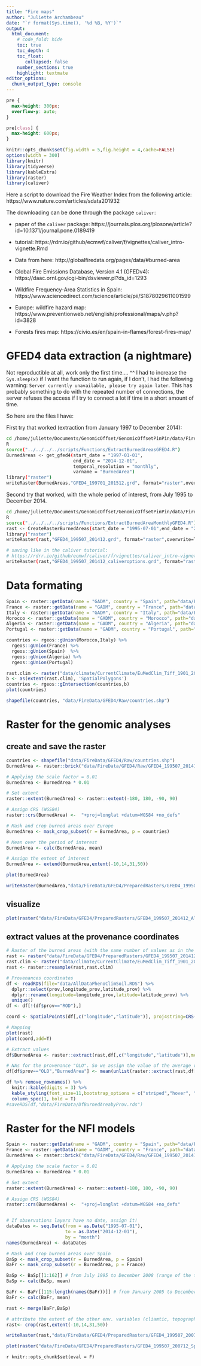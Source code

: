 ```yaml
---
title: "Fire maps"
author: "Juliette Archambeau"
date: "`r format(Sys.time(), '%d %B, %Y')`"
output: 
  html_document:
    # code_fold: hide
    toc: true
    toc_depth: 4
    toc_float:
       collapsed: false
    number_sections: true
    highlight: textmate
editor_options: 
  chunk_output_type: console
---
```


<style>
pre {
  overflow-x: auto;
}
pre code {
  word-wrap: normal;
  white-space: pre;
}
</style>

<style type="text/css">
div.main-container {
  max-width: 2000px;
  margin-left: auto;
  margin-right: auto;
}
</style>


```css
pre {
  max-height: 300px;
  overflow-y: auto;
}

pre[class] {
  max-height: 600px;
}
```


```r
knitr::opts_chunk$set(fig.width = 5,fig.height = 4,cache=FALSE)
options(width = 300)
library(knitr)
library(tidyverse)
library(kableExtra)
library(raster)
library(caliver)
```

Here a script to download the Fire Weather Index from the following article: https://www.nature.com/articles/sdata201932

The downloading can be done through the package `caliver`:
  
   - paper of the `caliver` package: https://journals.plos.org/plosone/article?id=10.1371/journal.pone.0189419
    
   - tutorial: https://rdrr.io/github/ecmwf/caliver/f/vignettes/caliver_intro-vignette.Rmd
   
   - Data from here: http://globalfiredata.org/pages/data/#burned-area
   
   - Global Fire Emissions Database, Version 4.1 (GFEDv4): https://daac.ornl.gov/cgi-bin/dsviewer.pl?ds_id=1293
   
   - Wildfire Frequency-Area Statistics in Spain: https://www.sciencedirect.com/science/article/pii/S1878029611001599
   
   - Europe: wildfire hazard map: https://www.preventionweb.net/english/professional/maps/v.php?id=3828
   
   - Forests fires map: https://civio.es/en/spain-in-flames/forest-fires-map/

# GFED4 data extraction (a nightmare)
   
Not reproductible at all, work only the first time.... ^^ I had to increase the `Sys.sleep(x)` if I want the function to run again, if I don't, I had the following warning: `Server currently unavailable, please try again later`. This has probably something to do with the repeated number of  connections, the server refuses the access if I try to connect a lot if time in a short amount of time.

So here are the files I have:

First try that worked (extraction from January 1997 to December 2014):

```bash
cd /home/juliette/Documents/GenomicOffset/GenomicOffsetPinPin/data/FireData/GFED4/Raw
R
source("../../../../scripts/Functions/ExtractBurnedAreasGFED4.R")
BurnedAreas <- get_gfed4(start_date = "1997-01-01",
                         end_date = "2014-12-01",
                         temporal_resolution = "monthly",
                         varname = "BurnedArea")
library("raster")
writeRaster(BurnedAreas,"GFED4_199701_201512.grd", format="raster",overwrite=TRUE)                     
```

Second try that worked, with the whole period of interest, from July 1995 to December 2014.

```bash
cd /home/juliette/Documents/GenomicOffset/GenomicOffsetPinPin/data/FireData/GFED4/Raw
R
source("../../../../scripts/Functions/ExtractBurnedAreaMonthlyGFED4.R")
rast <- CreateRasterBurnedAreas(start_date = "1995-07-01",end_date = "2014-12-01")
library("raster")
writeRaster(rast,"GFED4_199507_201412.grd", format="raster",overwrite=TRUE)

# saving like in the caliver tutorial:
# https://rdrr.io/github/ecmwf/caliver/f/vignettes/caliver_intro-vignette.Rmd
writeRaster(rast,"GFED4_199507_201412_caliveroptions.grd", format="raster",bandorder='BIL', overwrite=TRUE, progress = 'text') 
```

# Data formating
   
```r
Spain <- raster::getData(name = "GADM", country = "Spain", path="data/FireData/GFED4/Raw/",level = 0)
France <- raster::getData(name = "GADM", country = "France", path="data/FireData/GFED4/Raw/", level = 0)
Italy <- raster::getData(name = "GADM", country = "Italy", path="data/FireData/GFED4/Raw/", level = 0)
Morocco <- raster::getData(name = "GADM", country = "Morocco", path="data/FireData/GFED4/Raw/", level = 0)
Algeria <- raster::getData(name = "GADM", country = "Algeria", path="data/FireData/GFED4/Raw/", level = 0)
Portugal <- raster::getData(name = "GADM", country = "Portugal", path="data/FireData/GFED4/Raw/", level = 0)

countries <- rgeos::gUnion(Morocco,Italy) %>% 
  rgeos::gUnion(France) %>% 
  rgeos::gUnion(Spain)  %>% 
  rgeos::gUnion(Algeria) %>% 
  rgeos::gUnion(Portugal)

rast.clim <- raster("data/climate/CurrentClimate/EuMedClim_Tiff_1901_2009/map_bio1_1901-2009_with_34_sampling_points.tif")
b <- as(extent(rast.clim), 'SpatialPolygons')
countries <- rgeos::gIntersection(countries,b)
plot(countries)

shapefile(countries, "data/FireData/GFED4/Raw/countries.shp")
```

# Raster for the genomic analyses 

## create and save the raster

```r
countries <- shapefile("data/FireData/GFED4/Raw/countries.shp")
BurnedArea <- raster::brick("data/FireData/GFED4/Raw/GFED4_199507_201412.grd")

# Applying the scale factor = 0.01
BurnedArea <- BurnedArea * 0.01

# Set extent
raster::extent(BurnedArea) <- raster::extent(-180, 180, -90, 90)

# Assign CRS (WGS84)
raster::crs(BurnedArea) <-  "+proj=longlat +datum=WGS84 +no_defs"

# Mask and crop burned areas over Europe
BurnedArea <- mask_crop_subset(r = BurnedArea, p = countries)

# Mean over the period of interest
BurnedArea <- calc(BurnedArea, mean)

# Assign the extent of interest
BurnedArea <- extend(BurnedArea,extent(-10,14,31,50))

plot(BurnedArea)

writeRaster(BurnedArea,"data/FireData/GFED4/PreparedRasters/GFED4_199507_201412_AllCountries.grd")
```

## visualize

```r
plot(raster("data/FireData/GFED4/PreparedRasters/GFED4_199507_201412_AllCountries.grd"))
```

## extract values at the provenance coordinates

```r
# Raster of the burned areas (with the same number of values as in the climatic rasters)
rast <- raster("data/FireData/GFED4/PreparedRasters/GFED4_199507_201412_AllCountries.grd")
rast.clim <- raster("data/climate/CurrentClimate/EuMedClim_Tiff_1901_2009/map_bio1_1901-2009_with_34_sampling_points.tif")
rast <- raster::resample(rast,rast.clim)

# Provenances coordinates
df <- readRDS(file="data/AllDataPhenoClimSoil.RDS") %>% 
  dplyr::select(prov,longitude_prov,latitude_prov) %>% 
  dplyr::rename(longitude=longitude_prov,latitude=latitude_prov) %>% 
  unique()
df <- df[!(df$prov=="ROD"),]

coord <- SpatialPoints(df[,c("longitude","latitude")], proj4string=CRS("+proj=longlat +datum=WGS84 +no_defs"))

# Mapping
plot(rast)
plot(coord,add=T)

# Extract values
df$BurnedArea <- raster::extract(rast,df[,c("longitude","latitude")],method="bilinear")

# NAs for the provenance "OLO". So we assign the value of the average value of the cell around (buffer=8km)
df[df$prov=="OLO","BurnedArea"] <- mean(unlist(raster::extract(rast,df[df$prov=="OLO",c("longitude","latitude")],buffer=8000)),na.rm=T)

df %>% remove_rownames() %>% 
  knitr::kable(digits = 3) %>% 
  kable_styling(font_size=11,bootstrap_options = c("striped","hover", "condensed"), full_width = F) %>%
  column_spec(1, bold = T)
#saveRDS(df,"data/FireData/DfBurnedAreabyProv.rds")
```


# Raster for the NFI models

```r
Spain <- raster::getData(name = "GADM", country = "Spain", path="data/FireData/GFED4/Raw/",level = 0)
France <- raster::getData(name = "GADM", country = "France", path="data/FireData/GFED4/Raw/", level = 0)
BurnedArea <- raster::brick("data/FireData/GFED4/Raw/GFED4_199507_201412.grd")

# Applying the scale factor = 0.01
BurnedArea <- BurnedArea * 0.01

# Set extent
raster::extent(BurnedArea) <- raster::extent(-180, 180, -90, 90)

# Assign CRS (WGS84)
raster::crs(BurnedArea) <-  "+proj=longlat +datum=WGS84 +no_defs"


# If observations layers have no date, assign it!
dataDates <- seq.Date(from = as.Date("1995-07-01"),
                      to = as.Date("2014-12-01"), 
                      by = "month")
names(BurnedArea) <- dataDates

# Mask and crop burned areas over Spain
BaSp <- mask_crop_subset(r = BurnedArea, p = Spain)
BaFr <- mask_crop_subset(r = BurnedArea, p = France)

BaSp <- BaSp[[1:162]] # from July 1995 to December 2008 (range of the third Spanih Inventory)
BaSp <- calc(BaSp, mean)

BaFr <- BaFr[[115:length(names(BaFr))]] # from January 2005 to December 2014 (range of the French NFI)
BaFr <- calc(BaFr, mean)

rast <- merge(BaFr,BaSp)

# attribute the extent of the other env. variables (cliamtic, topography, soil)
rast<- crop(rast,extent(-10,14,31,50))

writeRaster(rast,"data/FireData/GFED4/PreparedRasters/GFED4_199507_200712_Spain_200501_201412_France.grd",overwrite=T)
```

```r
plot(raster("data/FireData/GFED4/PreparedRasters/GFED4_199507_200712_Spain_200501_201412_France.grd"))
```


`r knitr::opts_chunk$set(eval = F)`
   

